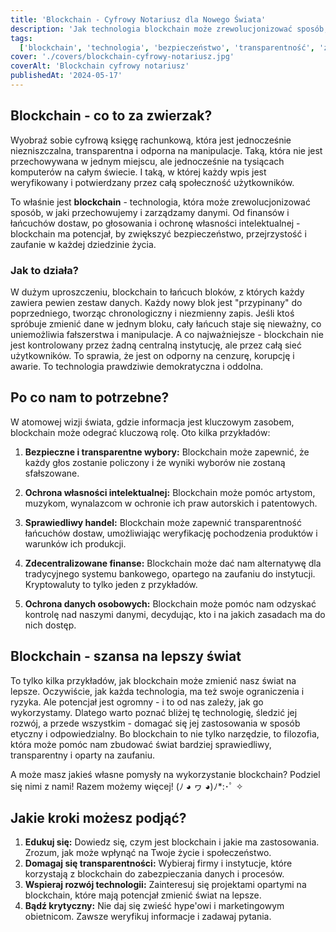 ```yaml
---
title: 'Blockchain - Cyfrowy Notariusz dla Nowego Świata'
description: 'Jak technologia blockchain może zrewolucjonizować sposób, w jaki przechowujemy i zarządzamy danymi, zapewniając przejrzystość, bezpieczeństwo i zaufanie w erze atomowej?'
tags:
  ['blockchain', 'technologia', 'bezpieczeństwo', 'transparentność', 'zaufanie']
cover: './covers/blockchain-cyfrowy-notariusz.jpg'
coverAlt: 'Blockchain cyfrowy notariusz'
publishedAt: '2024-05-17'
---
```


## Blockchain - co to za zwierzak?

Wyobraź sobie cyfrową księgę rachunkową, która jest jednocześnie niezniszczalna, transparentna i odporna na manipulacje. Taką, która nie jest przechowywana w jednym miejscu, ale jednocześnie na tysiącach komputerów na całym świecie. I taką, w której każdy wpis jest weryfikowany i potwierdzany przez całą społeczność użytkowników.

To właśnie jest **blockchain** - technologia, która może zrewolucjonizować sposób, w jaki przechowujemy i zarządzamy danymi. Od finansów i łańcuchów dostaw, po głosowania i ochronę własności intelektualnej - blockchain ma potencjał, by zwiększyć bezpieczeństwo, przejrzystość i zaufanie w każdej dziedzinie życia.

### Jak to działa?

W dużym uproszczeniu, blockchain to łańcuch bloków, z których każdy zawiera pewien zestaw danych. Każdy nowy blok jest "przypinany" do poprzedniego, tworząc chronologiczny i niezmienny zapis. Jeśli ktoś spróbuje zmienić dane w jednym bloku, cały łańcuch staje się nieważny, co uniemożliwia fałszerstwa i manipulacje. A co najważniejsze - blockchain nie jest kontrolowany przez żadną centralną instytucję, ale przez całą sieć użytkowników. To sprawia, że jest on odporny na cenzurę, korupcję i awarie. To technologia prawdziwie demokratyczna i oddolna.

## Po co nam to potrzebne?

W atomowej wizji świata, gdzie informacja jest kluczowym zasobem, blockchain może odegrać kluczową rolę. Oto kilka przykładów:

1. **Bezpieczne i transparentne wybory:**
   Blockchain może zapewnić, że każdy głos zostanie policzony i że wyniki wyborów nie zostaną sfałszowane.

2. **Ochrona własności intelektualnej:**
   Blockchain może pomóc artystom, muzykom, wynalazcom w ochronie ich praw autorskich i patentowych.

3. **Sprawiedliwy handel:**
   Blockchain może zapewnić transparentność łańcuchów dostaw, umożliwiając weryfikację pochodzenia produktów i warunków ich produkcji.

4. **Zdecentralizowane finanse:**
   Blockchain może dać nam alternatywę dla tradycyjnego systemu bankowego, opartego na zaufaniu do instytucji. Kryptowaluty to tylko jeden z przykładów.

5. **Ochrona danych osobowych:**
   Blockchain może pomóc nam odzyskać kontrolę nad naszymi danymi, decydując, kto i na jakich zasadach ma do nich dostęp.

## Blockchain - szansa na lepszy świat

To tylko kilka przykładów, jak blockchain może zmienić nasz świat na lepsze. Oczywiście, jak każda technologia, ma też swoje ograniczenia i ryzyka. Ale potencjał jest ogromny - i to od nas zależy, jak go wykorzystamy. Dlatego warto poznać bliżej tę technologię, śledzić jej rozwój, a przede wszystkim - domagać się jej zastosowania w sposób etyczny i odpowiedzialny. Bo blockchain to nie tylko narzędzie, to filozofia, która może pomóc nam zbudować świat bardziej sprawiedliwy, transparentny i oparty na zaufaniu.

A może masz jakieś własne pomysły na wykorzystanie blockchain? Podziel się nimi z nami! Razem możemy więcej! (ﾉ ◕ ヮ ◕)ﾉ\*:･ﾟ ✧

## Jakie kroki możesz podjąć?

1. **Edukuj się:** Dowiedz się, czym jest blockchain i jakie ma zastosowania. Zrozum, jak może wpłynąć na Twoje życie i społeczeństwo.
2. **Domagaj się transparentności:** Wybieraj firmy i instytucje, które korzystają z blockchain do zabezpieczania danych i procesów.
3. **Wspieraj rozwój technologii:** Zainteresuj się projektami opartymi na blockchain, które mają potencjał zmienić świat na lepsze.
4. **Bądź krytyczny:** Nie daj się zwieść hype'owi i marketingowym obietnicom. Zawsze weryfikuj informacje i zadawaj pytania.
